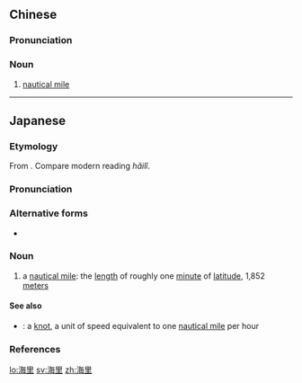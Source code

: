 ==Chinese==
{{zh-forms}}

===Pronunciation===
{{zh-pron
|m=hǎilǐ
|c=hoi2 lei5
|mn=hái-lí
|cat=n
}}

===Noun===
{{zh-noun}}

# [[nautical mile]]

----

==Japanese==
<div style="float:right;">
{{wikipedia|lang=ja}}
{{wikipedia|Nautical mile}}
</div>
{{ja-kanjitab|yomi=o|かい|り}}

===Etymology===
From {{etyl|ltc|ja|sort=かいり}} {{m|zh|海里|tr=xoj<sup>X</sup> li<sup>X</sup>|lit=sea, ocean + unit of distance}}. Compare modern {{etyl|cmn|-}} reading ''hǎilǐ''.

===Pronunciation===
{{ja-pron|yomi=goon|かいり|acc=1|acc_ref=DJR}}

===Alternative forms===
* {{ja-l|浬}}

===Noun===
{{ja-noun|かいり}}

# a [[nautical mile]]: the [[length]] of roughly one [[minute]] of [[latitude]], 1,852 [[meter]]s

====See also====
* {{ja-r|ノット}}: a [[knot]], a unit of speed equivalent to one [[nautical mile]] per hour

===References===
<references/>

[[lo:海里]]
[[sv:海里]]
[[zh:海里]]